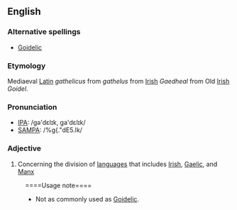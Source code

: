 ==English==
===Alternative spellings===
*[[Goidelic]]

===Etymology===
Mediaeval [[Latin]] ''gathelicus'' from ''gathelus'' from [[Irish]] ''Gaedheal'' from Old [[Irish]] ''Goídel''.

===Pronunciation===
*[[w:IPA|IPA]]: /gə'dɛlɪk, ga'dɛlɪk/
*[[SAMPA]]: /%g{."dE5.Ik/

===Adjective===
#Concerning the division of [[language]]s that includes [[Irish]], [[Gaelic]], and [[Manx]]

:====Usage note====
:*Not as commonly used as [[Goidelic]].